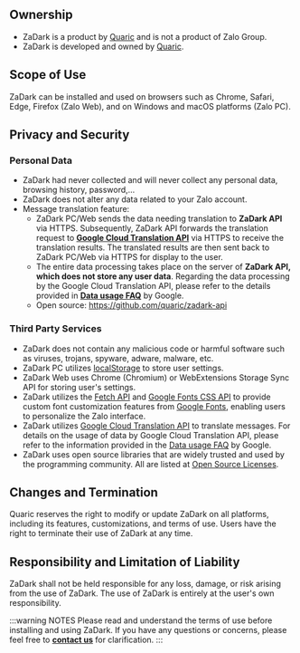 ## Ownership

* ZaDark is a product by [Quaric](https://quaric.com) and is not a product of Zalo Group.
* ZaDark is developed and owned by [Quaric](https://quaric.com).

## Scope of Use

ZaDark can be installed and used on browsers such as Chrome, Safari, Edge, Firefox (Zalo Web), and on Windows and macOS platforms (Zalo PC).

## Privacy and Security

### Personal Data

* ZaDark had never collected and will never collect any personal data, browsing history, password,...
* ZaDark does not alter any data related to your Zalo account.
* Message translation feature:
  * ZaDark PC/Web sends the data needing translation to **ZaDark API** via HTTPS. Subsequently, ZaDark API forwards the translation request to [**Google Cloud Translation API**](https://cloud.google.com/translate/docs/reference/libraries/v2/nodejs) via HTTPS to receive the translation results. The translated results are then sent back to ZaDark PC/Web via HTTPS for display to the user.
  * The entire data processing takes place on the server of **ZaDark API, which does not store any user data**. Regarding the data processing by the Google Cloud Translation API, please refer to the details provided in [**Data usage FAQ**](https://cloud.google.com/translate/data-usage) by Google.
  * Open source: https://github.com/quaric/zadark-api

### Third Party Services

* ZaDark does not contain any malicious code or harmful software such as viruses, trojans, spyware, adware, malware, etc.
* ZaDark PC utilizes [localStorage](https://developer.mozilla.org/en-US/docs/Web/API/Window/localStorage) to store user settings.
* ZaDark Web uses Chrome (Chromium) or WebExtensions Storage Sync API for storing user's settings.
* ZaDark utilizes the [Fetch API](https://developer.mozilla.org/en-US/docs/Web/API/Fetch\_API/Using\_Fetch) and [Google Fonts CSS API](https://developers.google.com/fonts) to provide custom font customization features from [Google Fonts](https://fonts.google.com/), enabling users to personalize the Zalo interface.
* ZaDark utilizes [Google Cloud Translation API](https://cloud.google.com/translate/docs/reference/libraries/v2/nodejs) to translate messages. For details on the usage of data by Google Cloud Translation API, please refer to the information provided in the [Data usage FAQ](https://cloud.google.com/translate/data-usage) by Google.
* ZaDark uses open source libraries that are widely trusted and used by the programming community. All are listed at [Open Source Licenses](/open-source-licenses).

## Changes and Termination

Quaric reserves the right to modify or update ZaDark on all platforms, including its features, customizations, and terms of use. Users have the right to terminate their use of ZaDark at any time.

## Responsibility and Limitation of Liability

ZaDark shall not be held responsible for any loss, damage, or risk arising from the use of ZaDark. The use of ZaDark is entirely at the user's own responsibility.

:::warning NOTES
Please read and understand the terms of use before installing and using ZaDark. If you have any questions or concerns, please feel free to [**contact us**](/contact) for clarification.
:::